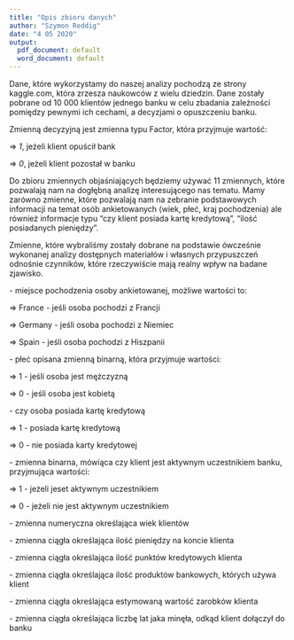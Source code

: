 ```yaml
---
title: "Opis zbioru danych"
author: "Szymon Reddig"
date: "4 05 2020"
output:
  pdf_document: default
  word_document: default
---
```



Dane, które wykorzystamy do naszej analizy pochodzą ze strony kaggle.com, która zrzesza naukowców z wielu dziedzin. Dane zostały pobrane od 10 000 klientów jednego banku w celu zbadania zależności pomiędzy pewnymi ich cechami, a decyzjami o opuszczeniu banku.

Zmienną decyzyjną jest zmienna \textit{EXIT} typu Factor, która przyjmuje wartość:

$\Rightarrow$ *1*, jeżeli klient opuścił bank

$\Rightarrow$ *0*, jeżeli klient pozostał w banku

Do zbioru zmiennych objaśniających będziemy używać 11 zmiennych, które pozwalają nam na dogłębną analizę interesującego nas tematu. Mamy zarówno zmienne, które pozwalają nam na zebranie podstawowych informacji na temat osób ankietowanych (wiek, płeć, kraj pochodzenia) ale również informacje typu "czy klient posiada kartę kredytową", "ilość posiadanych pieniędzy".

Zmienne, które wybraliśmy zostały dobrane na podstawie ówcześnie wykonanej analizy dostępnych materiałów i własnych przypuszczeń odnośnie czynników, które rzeczywiście mają realny wpływ na badane zjawisko.\newline

   \textit{Geography} - miejsce pochodzenia osoby ankietowanej, możliwe wartości to:\newline 
  
  $\Rightarrow$ France - jeśli osoba pochodzi z Francji
  
  $\Rightarrow$ Germany - jeśli osoba pochodzi z Niemiec
  
  $\Rightarrow$ Spain - jeśli osoba pochodzi z Hiszpanii\newline
  
  
  \textit{Gender} - płeć opisana zmienną binarną, która przyjmuje wartości:\newline
  
  
  $\Rightarrow$ 1 - jeśli osoba jest mężczyzną
  
  $\Rightarrow$ 0 - jeśli osoba jest kobietą\newline
  
  
  \textit{HasCrCard} - czy osoba posiada kartę kredytową\newline
  
  
  $\Rightarrow$ 1 - posiada kartę kredytową
  
  $\Rightarrow$ 0 - nie posiada karty kredytowej\newline
  
  
  \textit{IsActiveMember} - zmienna binarna, mówiąca czy klient jest aktywnym uczestnikiem banku, przyjmująca wartości:\newline
  
  
  $\Rightarrow$ 1 - jeżeli jeset aktywnym uczestnikiem
  
  $\Rightarrow$ 0 - jeżeli nie jest aktywnym uczestnikiem\newline
  
  
  \textit{Age} - zmienna numeryczna określająca wiek klientów\newline
  
  
  \textit{Balance} - zmienna ciągła określająca ilość pieniędzy na koncie klienta\newline
  
  
  \textit{CreditScore} - zmienna ciągła określająca ilość punktów kredytowych klienta\newline
  
  
  \textit{NumOfProducts} - zmienna ciągła określająca ilość produktów bankowych, których używa klient\newline
  
  
  \textit{EstimatedSalary} - zmienna ciągła określająca estymowaną wartość zarobków klienta\newline
  
  
  \textit{Tenure} - zmienna ciągła określająca liczbę lat jaka minęła, odkąd klient dołączył do banku\newline
  
